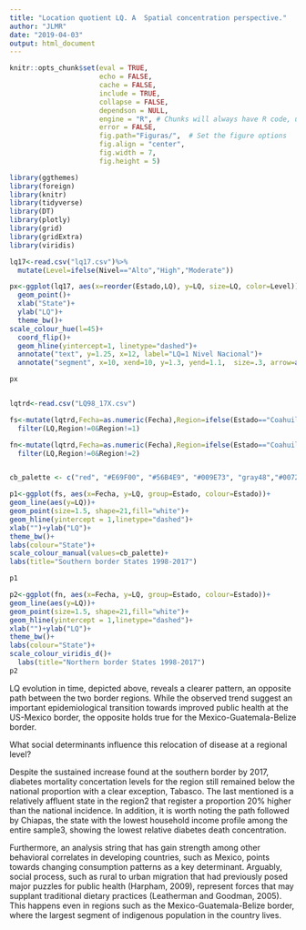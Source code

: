 ```yaml
---
title: "Location quotient LQ. A  Spatial concentration perspective."
author: "JLMR"
date: "2019-04-03"
output: html_document
---
```



```r
knitr::opts_chunk$set(eval = TRUE, 
                      echo = FALSE, 
                      cache = FALSE,
                      include = TRUE,
                      collapse = FALSE,
                      dependson = NULL,
                      engine = "R", # Chunks will always have R code, unless noted
                      error = FALSE,                      
                      fig.path="Figuras/",  # Set the figure options
                      fig.align = "center", 
                      fig.width = 7,
                      fig.height = 5)
```



```r
library(ggthemes)
library(foreign)
library(knitr)
library(tidyverse)
library(DT)
library(plotly)
library(grid)
library(gridExtra)
library(viridis)
```


```r


lq17<-read.csv("lq17.csv")%>%
  mutate(Level=ifelse(Nivel=="Alto","High","Moderate"))

px<-ggplot(lq17, aes(x=reorder(Estado,LQ), y=LQ, size=LQ, color=Level))+
  geom_point()+
  xlab("State")+
  ylab("LQ")+
  theme_bw()+
scale_colour_hue(l=45)+
  coord_flip()+
  geom_hline(yintercept=1, linetype="dashed")+
  annotate("text", y=1.25, x=12, label="LQ=1 Nivel Nacional")+
  annotate("segment", x=10, xend=10, y=1.3, yend=1.1,  size=.3, arrow=arrow(length=unit(.2,"cm")))

px


lqtrd<-read.csv("LQ98_17X.csv")

fs<-mutate(lqtrd,Fecha=as.numeric(Fecha),Region=ifelse(Estado=="Coahuila"|Estado== "Nuevo León"|Estado== "Chihuahua"|Estado== "Baja California"|Estado=="Tamaulipas"|Estado=="Sonora",1,ifelse(Estado=="Chiapas"|Estado=="Yucatán"|Estado== "Campeche"|Estado== "Tabasco"|Estado=="Quintana Roo",2,0)))%>%
  filter(LQ,Region!=0&Region!=1)

fn<-mutate(lqtrd,Fecha=as.numeric(Fecha),Region=ifelse(Estado=="Coahuila"|Estado== "Nuevo León"|Estado== "Chihuahua"|Estado== "Baja California"|Estado=="Tamaulipas"|Estado=="Sonora",1,ifelse(Estado=="Chiapas"|Estado=="Yucatán"|Estado== "Campeche"|Estado== "Tabasco"|Estado=="Quintana Roo",2,0)))%>%
  filter(LQ,Region!=0&Region!=2)


cb_palette <- c("red", "#E69F00", "#56B4E9", "#009E73", "gray48","#0072B2", "#D55E00", "#CC79A7")

p1<-ggplot(fs, aes(x=Fecha, y=LQ, group=Estado, colour=Estado))+
geom_line(aes(y=LQ))+
geom_point(size=1.5, shape=21,fill="white")+
geom_hline(yintercept = 1,linetype="dashed")+
xlab("")+ylab("LQ")+
theme_bw()+
labs(colour="State")+
scale_colour_manual(values=cb_palette)+
labs(title="Southern border States 1998-2017")

p1

p2<-ggplot(fn, aes(x=Fecha, y=LQ, group=Estado, colour=Estado))+
geom_line(aes(y=LQ))+
geom_point(size=1.5, shape=21,fill="white")+
geom_hline(yintercept = 1,linetype="dashed")+
xlab("")+ylab("LQ")+
theme_bw()+
labs(colour="State")+
scale_colour_viridis_d()+
  labs(title="Northern border States 1998-2017")
p2
```


LQ evolution in time, depicted  above, reveals a clearer pattern, an opposite path between the two border regions. While the observed trend suggest an important epidemiological transition towards improved public health at the US-Mexico border, the
opposite holds true for the Mexico-Guatemala-Belize border. 

What social determinants influence this relocation of disease at a regional level?

Despite the sustained increase found at the southern border by 2017, diabetes mortality concertation levels for the region still remained below the national proportion with a clear
exception, Tabasco. The last mentioned is a relatively affluent state in the region2 that register a proportion 20% higher than the national incidence. In addition, it is worth noting the path followed by Chiapas, the state with the lowest household income profile among the entire sample3, showing the lowest relative diabetes death concentration.

Furthermore, an analysis string that has gain strength among other behavioral correlates in developing countries, such as Mexico, points towards changing consumption patterns as a key determinant. Arguably, social process, such as rural to urban migration that had previously posed major puzzles for public health (Harpham, 2009), represent forces that may supplant traditional dietary practices (Leatherman and Goodman, 2005). This happens even in regions such as the Mexico-Guatemala-Belize border, where the largest segment of indigenous population in the country lives.
